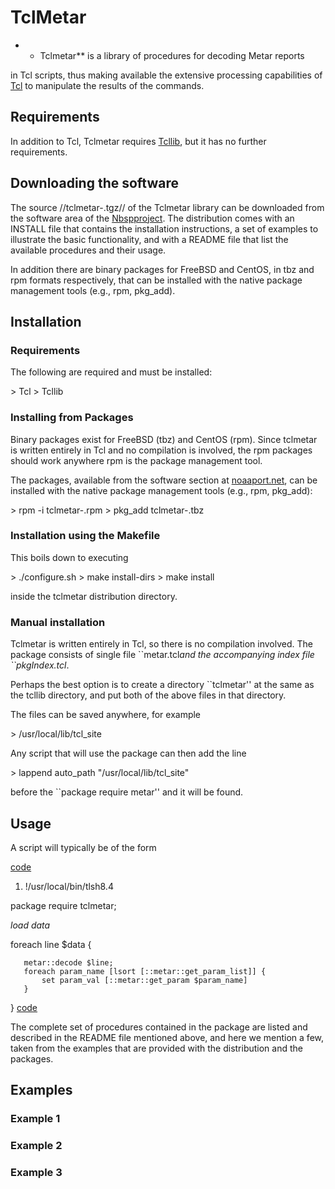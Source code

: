 =TclMetar= 

**Tclmetar** is a library of procedures for decoding Metar reports
in Tcl scripts, thus making available the extensive processing
capabilities of [[http://www.tcl.tk|Tcl]] to manipulate the results
of the commands.

==Requirements==
In addition to Tcl, Tclmetar requires
[[http://www.tcl.tk/software/tcllib|Tcllib]],
but it has no further requirements.

==Downloading the software==
The source //tclmetar-<version>.tgz// of the Tclmetar library can be
downloaded from the software area of the
[[http://www.noaaport.net|Nbsp]]project.
The distribution comes with an INSTALL file that contains
the installation instructions, a set of examples to illustrate
the basic functionality, and with a README file that list the
available procedures and their usage.

In addition there are binary packages for FreeBSD and CentOS,
in tbz and rpm formats respectively, that can be installed with
the native package management tools (e.g., rpm, pkg_add).

==Installation==

===Requirements=== 

The following are required and must be installed:

> Tcl
> Tcllib

===Installing from Packages===

Binary packages exist for FreeBSD (tbz) and CentOS (rpm).
Since tclmetar is written entirely in Tcl and no compilation is involved,
the rpm packages should work anywhere rpm is the package management tool.

The packages, available from the software section at
[[http://www.noaaport.net|noaaport.net]], can be installed with
the native package management tools (e.g., rpm, pkg_add):

> rpm -i tclmetar-<version>.rpm
> pkg_add tclmetar-<version>.tbz

===Installation using the Makefile===

This boils down to executing

> ./configure.sh
> make install-dirs
> make install

inside the tclmetar distribution directory.

===Manual installation===

Tclmetar is written entirely in Tcl, so there is no compilation involved.
The package consists of single file ``metar.tcl'' and the accompanying
index file ``pkgIndex.tcl''.

Perhaps the best option is to create a directory ``tclmetar'' at the same
as the tcllib directory, and put both of the above files in that directory.

The files can be saved anywhere, for example

> /usr/local/lib/tcl_site

Any script that will use the package can then add the line

> lappend auto_path "/usr/local/lib/tcl_site"

before the ``package require metar'' and it will be found.

==Usage==

A script will typically be of the form

[[code]]
#!/usr/local/bin/tlsh8.4

package require tclmetar;

''load data''

foreach line $data {
    metar::decode $line;
    foreach param_name [lsort [::metar::get_param_list]] {
        set param_val [::metar::get_param $param_name]
    }
}
[[code]]

The complete set of procedures contained in the package are listed
and described in the README file mentioned above, and here we mention
a few, taken from the examples that are provided with the distribution
and the packages.

==Examples==

===Example 1===

===Example 2===

===Example 3===

